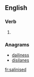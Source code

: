 ==English==

===Verb===
{{head|en}}

# {{en-past of|salinise}}

===Anagrams===
* [[dailiness#English|dailiness]]
* [[disilanes#English|disilanes]]

[[fr:salinised]]